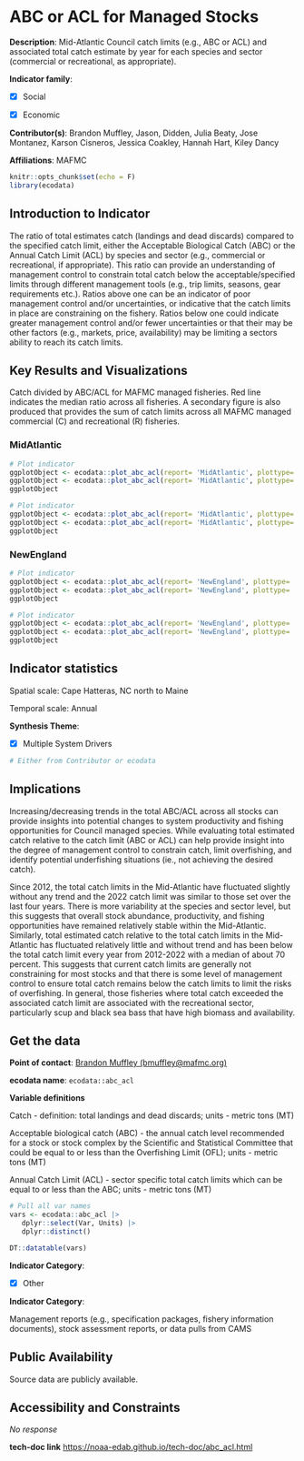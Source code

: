 # ABC or ACL for Managed Stocks {#abc_acl}

**Description**: Mid-Atlantic Council catch limits (e.g., ABC or ACL) and associated total catch estimate by year for each species and sector (commercial or recreational, as appropriate).

**Indicator family**: 

- [X] Social
- [X] Economic


**Contributor(s)**: Brandon Muffley, Jason, Didden, Julia Beaty, Jose Montanez, Karson Cisneros, Jessica Coakley, Hannah Hart, Kiley Dancy

**Affiliations**: MAFMC

```{r echo=FALSE}
knitr::opts_chunk$set(echo = F)
library(ecodata)
```
## Introduction to Indicator
The ratio of total estimates catch (landings and dead discards) compared to the specified catch limit, either the Acceptable Biological Catch (ABC) or the Annual Catch Limit (ACL) by species and sector (e.g., commercial or recreational, if appropriate). This ratio can provide an understanding of management control to constrain total catch below the acceptable/specified limits through different management tools (e.g., trip limits, seasons, gear requirements etc.). Ratios above one can be an indicator of poor management control and/or uncertainties, or indicative that the catch limits in place are constraining on the fishery. Ratios below one could indicate greater management control and/or fewer uncertainties or that their may be other factors (e.g., markets, price, availability) may be limiting a sectors ability to reach its catch limits.

## Key Results and Visualizations
Catch divided by ABC/ACL for MAFMC managed fisheries. Red line indicates the median ratio across all fisheries. A secondary figure is also produced that provides the sum of catch limits across all MAFMC managed commercial (C) and recreational (R) fisheries.

### MidAtlantic

```{r plot_abc_aclMidAtlanticStacked}
# Plot indicator
ggplotObject <- ecodata::plot_abc_acl(report= 'MidAtlantic', plottype= 'Stacked')
ggplotObject <- ecodata::plot_abc_acl(report= 'MidAtlantic', plottype= 'Stacked')
ggplotObject
```

```{r plot_abc_aclMidAtlanticCatch}
# Plot indicator
ggplotObject <- ecodata::plot_abc_acl(report= 'MidAtlantic', plottype= 'Catch')
ggplotObject <- ecodata::plot_abc_acl(report= 'MidAtlantic', plottype= 'Catch')
ggplotObject
```

### NewEngland

```{r plot_abc_aclNewEnglandStacked}
# Plot indicator
ggplotObject <- ecodata::plot_abc_acl(report= 'NewEngland', plottype= 'Stacked')
ggplotObject <- ecodata::plot_abc_acl(report= 'NewEngland', plottype= 'Stacked')
ggplotObject
```

```{r plot_abc_aclNewEnglandCatch}
# Plot indicator
ggplotObject <- ecodata::plot_abc_acl(report= 'NewEngland', plottype= 'Catch')
ggplotObject <- ecodata::plot_abc_acl(report= 'NewEngland', plottype= 'Catch')
ggplotObject
```


## Indicator statistics 
Spatial scale: Cape Hatteras, NC north to Maine

Temporal scale: Annual

**Synthesis Theme**:

- [X] Multiple System Drivers


```{r autostats_abc_acl}
# Either from Contributor or ecodata
```

## Implications
Increasing/decreasing trends in the total ABC/ACL across all stocks can provide insights into potential changes to system productivity and fishing opportunities for Council managed species. While evaluating total estimated catch relative to the catch limit (ABC or ACL) can help provide insight into the degree of management control to constrain catch, limit overfishing, and identify potential underfishing situations (ie., not achieving the desired catch). 

Since 2012, the total catch limits in the Mid-Atlantic have fluctuated slightly without any trend and the 2022 catch limit was similar to those set over the last four years. There is more variability at the species and sector level, but this suggests that overall stock abundance, productivity, and fishing opportunities have remained relatively stable within the Mid-Atlantic. Similarly, total estimated catch relative to the total catch limits in the Mid-Atlantic has fluctuated relatively little and without trend and has been below the total catch limit every year from 2012-2022 with a median of about 70 percent. This suggests that current catch limits are generally not constraining for most stocks and that there is some level of management control to ensure total catch remains below the catch limits to limit the risks of overfishing. In general, those fisheries where total catch exceeded the associated catch limit are associated with the recreational sector, particularly scup and black sea bass that have high biomass and availability.

## Get the data

**Point of contact**: [Brandon Muffley (bmuffley@mafmc.org)](mailto:Brandon Muffley (bmuffley@mafmc.org)){.email}

**ecodata name**: `ecodata::abc_acl`

**Variable definitions**

Catch - definition: total landings and dead discards; units - metric tons (MT) 
Acceptable biological catch (ABC) - the annual catch level recommended for a stock or stock complex by the Scientific and Statistical Committee that could be equal to or less than the Overfishing Limit (OFL); units - metric tons (MT) 
Annual Catch Limit (ACL) - sector specific total catch limits which can be equal to or less than the ABC; units - metric tons (MT)

```{r vars_abc_acl}
# Pull all var names
vars <- ecodata::abc_acl |>
   dplyr::select(Var, Units) |>
   dplyr::distinct()

DT::datatable(vars)
```
**Indicator Category**:

- [X] Other


**Indicator Category**:

Management reports (e.g., specification packages, fishery information documents), stock assessment reports, or data pulls from CAMS

## Public Availability

Source data are publicly available.

## Accessibility and Constraints

_No response_

**tech-doc link**
<https://noaa-edab.github.io/tech-doc/abc_acl.html>

